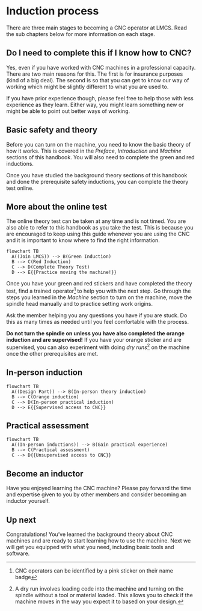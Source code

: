 # Induction process

There are three main stages to becoming a CNC operator at LMCS. Read the sub chapters below for more information on each stage.

::: {.callout-tip collapse="true"}

## Do I need to complete this if I know how to CNC?

Yes, even if you have worked with CNC machines in a professional capacity. There are two main reasons for this. The first is for insurance purposes (kind of a big deal). The second is so that you can get to know our way of working which might be slightly different to what you are used to.

If you have prior experience though, please feel free to help those with less experience as they learn. Either way, you might learn something new or might be able to point out better ways of working.

:::

## Basic safety and theory

Before you can turn on the machine, you need to know the basic theory of how it works. This is covered in the *Preface*, *Introduction* and *Machine* sections of this handbook. You will also need to complete the green and red inductions.

Once you have studied the background theory sections of this handbook and done the prerequisite safety inductions, you can complete the theory test online.

::: {.callout-note collapse="true"}

## More about the online test

The online theory test can be taken at any time and is not timed. You are also able to refer to this handbook as you take the test. This is because you are encouraged to keep using this guide whenever you are using the CNC and it is important to know where to find the right information.

:::

```mermaid
flowchart TB
  A((Join LMCS)) --> B(Green Induction)
  B --> C(Red Induction)
  C --> D(Complete Theory Test)
  D --> E{{Practice moving the machine!}}
```

Once you have your green and red stickers and have completed the theory test, find a trained operator[^pink] to help you with the next step. Go through the steps you learned in the *Machine* section to turn on the machine, move the spindle head manually and to practice setting work origins.

Ask the member helping you any questions you have if you are stuck. Do this as many times as needed until you feel comfortable with the process.

[^pink]: CNC operators can be identified by a pink sticker on their name badge

::: {.callout-important}

**Do not turn the spindle on unless you have also completed the orange induction and are supervised!** If you have your orange sticker and are supervised, you can also experiment with doing *dry runs*[^dry] on the machine once the other prerequisites are met.

:::

[^dry]: A dry run involves loading code into the machine and turning on the spindle without a tool or material loaded. This allows you to check if the machine moves in the way you expect it to based on your design.

## In-person induction

```mermaid
flowchart TB
  A((Design Part)) --> B(In-person theory induction)
  B --> C(Orange induction)
  C --> D(In-person practical induction)
  D --> E{{Supervised access to CNC}}
```

## Practical assessment

```mermaid
flowchart TB
  A((In-person inductions)) --> B(Gain practical experience)
  B --> C(Practical assessment)
  C --> D{{Unsupervised access to CNC}}
```

## Become an inductor

Have you enjoyed learning the CNC machine? Please pay forward the time and expertise given to you by other members and consider becoming an inductor yourself.

::: {.callout-note appearance="simple" icon="false"}

## Up next

Congratulations! You've learned the background theory about CNC machines and are ready to start learning how to use the machine. Next we will get you equipped with what you need, including basic tools and software.

:::